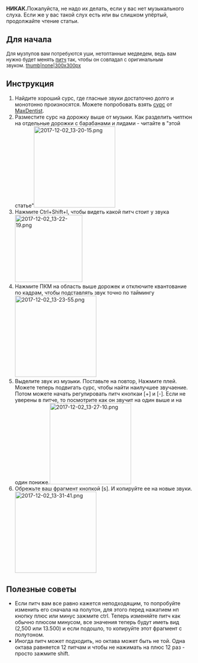 '''НИКАК. '''Пожалуйста, не надо их делать, если у вас нет музыкального слуха. Если же у вас такой слух есть или вы слишком упёртый, продолжайте чтение статьи.

==Для начала==
<span style="font-size:13px;">Для музпупов вам потребуются уши, нетоптанные медведем, ведь вам нужно будет менять [[Термины|питч]] так, чтобы он совпадал с оригинальным звуком. </span><span style="font-size:13px;">[[Файл:Pitch.jpg|thumb|none|300x300px]] </span>

== Инструкция ==
# Найдите хороший сурс, где гласные звуки достаточно долго и монотонно произносятся. Можете попробовать взять [https://www.youtube.com/watch?v=gUAQv0uC7Ts сурс] от [[MaxDentist]].
# Разместите сурс на дорожку выше от музыки. Как разделить чиптюн на отдельные дорожки с барабанами и лидами - читайте в "этой статье"[[File:2017-12-02 13-20-15.png|none|thumb|220x220px]]
# Нажмите Ctrl+Shift+I, чтобы видеть какой питч стоит у звука[[File:2017-12-02 13-22-19.png|none|thumb|182x182px]]
# Нажмите ПКМ на область выше дорожек и отключите квантование по кадрам, чтобы подставлять звук точно по таймингу[[File:2017-12-02 13-23-55.png|none|thumb|220x220px]]
# Выделите звук из музыки. Поставьте на повтор, Нажмите плей. Можете теперь подвигать сурс, чтобы найти наилучшее звучаение. Потом можете начать регулировать питч кнопкаи [+] и [-]. Если не уверены в питче, то посмотрите как он звучит на один выше и на один пониже.[[File:2017-12-02 13-27-10.png|none|thumb|220x220px]]
# Обрежьте ваш фрагмент кнопкой [s]. И копируйте ее на новые звуки.[[File:2017-12-02 13-31-41.png|none|thumb|220x220px]]

== Полезные советы ==
* Если питч вам все равно кажется неподходящим, то попробуйте изменить его сначала на полутон, для этого перед нажатием нп кнопку плюс или минус зажмите ctrl. Теперь изменяйте питч как обычно плюсом минусом, все значения теперь будут иметь вид (2,500 или 13.500) и если подошло, то копируйте этот фрагмент с полутоном.
* Иногда питч может подходить, но октава может быть не той. Одна октава равняется 12 питчам и чтобы не нажимать на плюс 12 раз - просто зажмите shift.